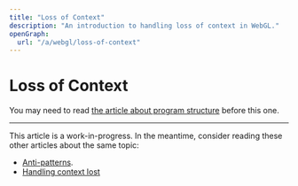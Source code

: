 ```yaml
---
title: "Loss of Context"
description: "An introduction to handling loss of context in WebGL."
openGraph:
  url: "/a/webgl/loss-of-context"
---
```


# Loss of Context

You may need to read [the article about program structure](/a/webgl/program-structure) before this one.

---

This article is a work-in-progress. In the meantime, consider reading these other articles about the same topic:

- [Anti-patterns](https://webgl2fundamentals.org/webgl/lessons/webgl-anti-patterns.html).
- [Handling context lost](https://www.khronos.org/webgl/wiki/HandlingContextLost)

